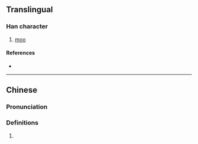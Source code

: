 ==Translingual==
{{character info}}

===Han character===
{{Han char|rn=30|rad=口|as=06|sn=9|four=63050|canj=RIHQ|ids=⿰口牟}}

# [[moo]]

====References====
* {{Han ref|kx=0189.271|hdz=10624.080|uh=54DE|ud=21726|bh=CE4E|bd=52814}}

----

==Chinese==
{{zh-forms}}

===Pronunciation===
{{zh-pron
|m=mōu
|m-s=
|dg=
|c=mau4,mau1
|c-t=
|g=
|h=pfs=
|j=
|mb=
|md=
|mn=ma
|mn-t=
|w=
|x=
|mc=y
|oc=y
|cat=n
}}

===Definitions===
{{zh-hanzi}}

# {{rfdef|zh}}